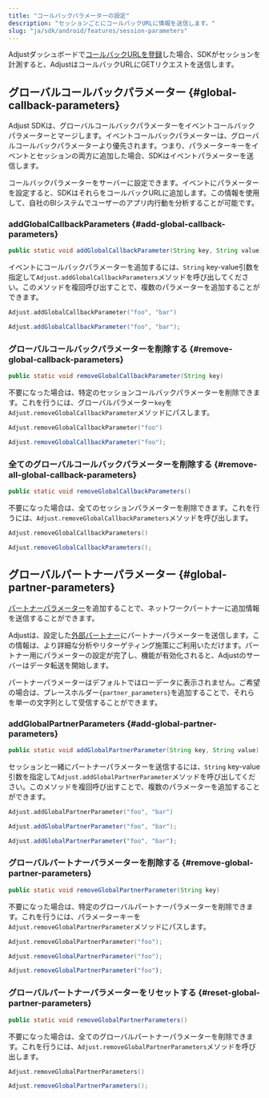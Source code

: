 ```yaml
---
title: "コールバックパラメーターの設定"
description: "セッションごとにコールバックURLに情報を送信します。"
slug: "ja/sdk/android/features/session-parameters"
---
```


Adjustダッシュボードで[コールバックURLを登録](https://help.adjust.com/ja/article/recommended-placeholders-callbacks)した場合、SDKがセッションを計測すると、AdjustはコールバックURLにGETリクエストを送信します。

## グローバルコールバックパラメーター {#global-callback-parameters}

<Callout type="note">

Adjust SDKは、グローバルコールバックパラメーターをイベントコールバックパラメーターとマージします。イベントコールバックパラメーターは、グローバルコールバックパラメーターより優先されます。つまり、パラメーターキーをイベントとセッションの両方に追加した場合、SDKはイベントパラメーターを送信します。

</Callout>

コールバックパラメーターをサーバーに設定できます。イベントにパラメーターを設定すると、SDKはそれらをコールバックURLに追加します。この情報を使用して、自社のBIシステムでユーザーのアプリ内行動を分析することが可能です。

### addGlobalCallbackParameters {#add-global-callback-parameters}

<CodeBlock title="メソッドシグネチャー">

```java
public static void addGlobalCallbackParameter(String key, String value)
```

</CodeBlock>

イベントにコールバックパラメーターを追加するには、`String` key\-value引数を指定して`Adjust.addGlobalCallbackParameters`メソッドを呼び出してください。このメソッドを複回呼び出すことで、複数のパラメーターを追加することができます。

<Tabs>
<Tab title="Kotlin" sync="kotlin">

```kotlin
Adjust.addGlobalCallbackParameter("foo", "bar")
```

</Tab>
<Tab title="Java" sync="java" >

```java
Adjust.addGlobalCallbackParameter("foo", "bar");
```

</Tab>
</Tabs>

### グローバルコールバックパラメーターを削除する {#remove-global-callback-parameters}

<CodeBlock title="メソッドシグネチャー">

```java
public static void removeGlobalCallbackParameter(String key)
```

</CodeBlock>

不要になった場合は、特定のセッションコールバックパラメーターを削除できます。これを行うには、グローバルパラメーター`key`を`Adjust.removeGlobalCallbackParameter`メソッドにパスします。

<Tabs>
<Tab title="Kotlin" sync="kotlin">
<CodeBlock highlight="foo">

```kotlin
Adjust.removeGlobalCallbackParameter("foo")
```

</CodeBlock>
</Tab>
<Tab title="Java" sync="java" >
<CodeBlock highlight="foo">

```java
Adjust.removeGlobalCallbackParameter("foo");
```

</CodeBlock>
</Tab>
</Tabs>

### 全てのグローバルコールバックパラメーターを削除する {#remove-all-global-callback-parameters}

<CodeBlock title="メソッドシグネチャー">

```java
public static void removeGlobalCallbackParameters()
```

</CodeBlock>

不要になった場合は、全てのセッションパラメーターを削除できます。これを行うには、`Adjust.removeGlobalCallbackParameters`メソッドを呼び出します。

<Tabs>
<Tab title="Kotlin" sync="kotlin">

```kotlin
Adjust.removeGlobalCallbackParameters()
```

</Tab>
<Tab title="Java" sync="java" >

```java
Adjust.removeGlobalCallbackParameters();
```

</Tab>
</Tabs>

## グローバルパートナーパラメーター {#global-partner-parameters}

[パートナーパラメーター](https://help.adjust.com/ja/article/data-sharing-ad-network#map-parameters)を追加することで、ネットワークパートナーに追加情報を送信することができます。

Adjustは、設定した[外部パートナー](https://help.adjust.com/ja/article/integrated-partners)にパートナーパラメーターを送信します。この情報は、より詳細な分析やリターゲティング施策にご利用いただけます。パートナー用にパラメーターの設定が完了し、機能が有効化されると、Adjustのサーバーはデータ転送を開始します。

<Callout type="note">

パートナーパラメーターはデフォルトではローデータに表示されません。ご希望の場合は、プレースホルダー`{partner_parameters}`を追加することで、それらを単一の文字列として受信することができます。

</Callout>

### addGlobalPartnerParameters {#add-global-partner-parameters}

<CodeBlock title="メソッドシグネチャー">

```java
public static void addGlobalPartnerParameter(String key, String value)
```

</CodeBlock>

セッションと一緒にパートナーパラメーターを送信するには、`String` key\-value引数を指定して`Adjust.addGlobalPartnerParameter`メソッドを呼び出してください。このメソッドを複回呼び出すことで、複数のパラメーターを追加することができます。

<Tabs>
<Tab title="Kotlin" sync="kotlin">

```kotlin
Adjust.addGlobalPartnerParameter("foo", "bar")
```

</Tab>
<Tab title="Java" sync="java" >

```java
Adjust.addGlobalPartnerParameter("foo", "bar");
```

</Tab>
<Tab title="Javascript" sync="js" >

```js
Adjust.addGlobalPartnerParameter("foo", "bar");
```

</Tab>
</Tabs>

### グローバルパートナーパラメーターを削除する {#remove-global-partner-parameters}

<CodeBlock title="メソッドシグネチャー">

```java
public static void removeGlobalPartnerParameter(String key)
```

</CodeBlock>

不要になった場合は、特定のグローバルパートナーパラメーターを削除できます。これを行うには、パラメーターキーを`Adjust.removeGlobalPartnerParameter`メソッドにパスします。

<Tabs>
<Tab title="Kotlin" sync="kotlin">
<CodeBlock highlight="foo">

```kotlin
Adjust.removeGlobalPartnerParameter("foo");
```

</CodeBlock>
</Tab>
<Tab title="Java" sync="java" >
<CodeBlock highlight="foo">

```java
Adjust.removeGlobalPartnerParameter("foo");
```

</CodeBlock>
</Tab>
<Tab title="Javascript" sync="js" >
<CodeBlock highlight="foo">

```js
Adjust.removeGlobalPartnerParameter("foo");
```

</CodeBlock>
</Tab>
</Tabs>

### グローバルパートナーパラメーターをリセットする {#reset-global-partner-parameters}

<CodeBlock title="メソッドシグネチャー">

```java
public static void removeGlobalPartnerParameters()
```

</CodeBlock>

不要になった場合は、全てのグローバルパートナーパラメーターを削除できます。これを行うには、`Adjust.removeGlobalPartnerParameters`メソッドを呼び出します。

<Tabs>
<Tab title="Kotlin" sync="kotlin">

```kotlin
Adjust.removeGlobalPartnerParameters()
```

</Tab>
<Tab title="Java" sync="java" >

```java
Adjust.removeGlobalPartnerParameters();
```

</Tab>
</Tabs>
